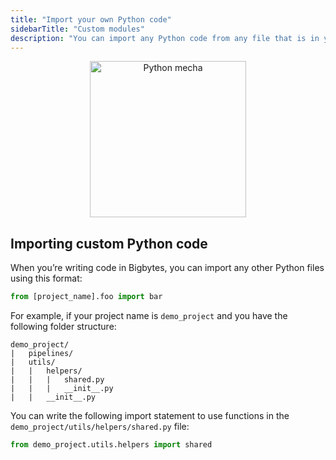 ```yaml
---
title: "Import your own Python code"
sidebarTitle: "Custom modules"
description: "You can import any Python code from any file that is in your Bigbytes project directory."
---
```


<p align='center'>
<img
  alt="Python mecha"
  src="https://github.com/digitranslab/assets/blob/main/development/python-2.png?raw=true"
  width="250"
></img>
</p>

## Importing custom Python code

When you’re writing code in Bigbytes, you can import any other Python files using this format:

```python
from [project_name].foo import bar
```

For example, if your project name is `demo_project` and you have the following folder structure:

```
demo_project/
|   pipelines/
|   utils/
|   |   helpers/
|   |   |   shared.py
|   |   |   __init__.py
|   |   __init__.py
```

You can write the following import statement to use functions in the
`demo_project/utils/helpers/shared.py` file:

```python
from demo_project.utils.helpers import shared
```
